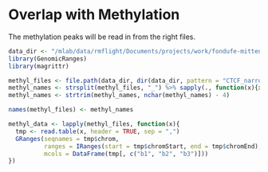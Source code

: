 # Overlap with Methylation

The methylation peaks will be read in from the right files. 

```r
data_dir <- "/mlab/data/rmflight/Documents/projects/work/fondufe-mittendorf_lab/parp1_data"
library(GenomicRanges)
library(magrittr)
```

```r
methyl_files <- file.path(data_dir, dir(data_dir, pattern = "CTCF_narrow_peak_H"))
methyl_names <- strsplit(methyl_files, "_") %>% sapply(., function(x){x[6]})
methyl_names <- strtrim(methyl_names, nchar(methyl_names) - 4)

names(methyl_files) <- methyl_names

methyl_data <- lapply(methyl_files, function(x){
  tmp <- read.table(x, header = TRUE, sep = ",")
  GRanges(seqnames = tmp$chrom,
          ranges = IRanges(start = tmp$chromStart, end = tmp$chromEnd),
          mcols = DataFrame(tmp[, c("b1", "b2", "b3")]))
})
```

